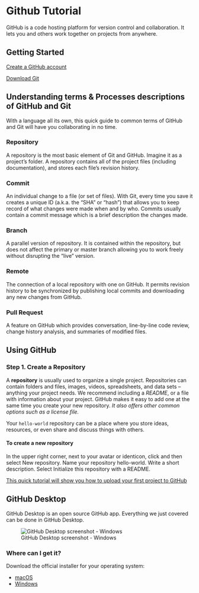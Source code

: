 # Github Tutorial

GitHub is a code hosting platform for version control and collaboration. It lets you and others work together on projects from anywhere.

## Getting Started

[Create a GitHub account](https://github.com/)

[Download Git](https://git-scm.com/downloads)

## Understanding terms & Processes descriptions of GitHub and Git

With a language all its own, this quick guide to common terms of GitHub and Git will have you collaborating in no time.

### Repository
A repository is the most basic element of Git and GitHub. Imagine it as a project's folder. A repository contains all of the project files (including documentation), and stores each file's revision history.

### Commit
An individual change to a file (or set of files). With Git, every time you save it creates a unique ID (a.k.a. the "SHA" or "hash") that allows you to keep record of what changes were made when and by who. Commits usually contain a commit message which is a brief description the changes made.

### Branch
A parallel version of repository. It is contained within the repository, but does not affect the primary or master branch allowing you to work freely without disrupting the "live" version.

### Remote
The connection of a local repository with one on GitHub. It permits revision history to be synchronized by publishing local commits and downloading any new changes from GitHub.

### Pull Request
A  feature on GitHub which provides conversation, line-by-line code review, change history analysis, and summaries of modified files.

## Using GitHub

### Step 1. Create a Repository

A **repository** is usually used to organize a single project. Repositories can contain folders and files, images, videos, spreadsheets, and data sets – anything your project needs. We recommend including a *README*, or a file with information about your project. GitHub makes it easy to add one at the same time you create your new repository. *It also offers other common options such as a license file.*

Your `hello-world` repository can be a place where you store ideas, resources, or even share and discuss things with others.

#### To create a new repository

In the upper right corner, next to your avatar or identicon, click  and then select New repository.
Name your repository hello-world.
Write a short description.
Select Initialize this repository with a README.

[This quick tutorial will show you how to upload your first project to GitHub](https://lab.github.com/githubtraining/uploading-your-project-to-github)

## GitHub Desktop

GitHub Desktop is an open source GitHub app. Everything we just covered can be done in GitHub Desktop.

![GitHub Desktop screenshot - Windows](https://cloud.githubusercontent.com/assets/359239/26094502/a1f56d02-3a5d-11e7-8799-23c7ba5e5106.png)

### Where can I get it?

Download the official installer for your operating system:

 - [macOS](https://central.github.com/deployments/desktop/desktop/latest/darwin)
 - [Windows](https://central.github.com/deployments/desktop/desktop/latest/win32)
